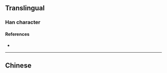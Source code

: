 {{also|嗩}}
{{character info}}
==Translingual==

===Han character===
{{Han char|rn=30|rad=口|as=07|sn=10|four=|canj=RFBO|ids=⿰口𭕆}}

====References====
* {{Han ref|kx=0193.051|hdz=10628.020|uh=5522|ud=21794}}

----

==Chinese==
{{zh-see|嗩}}